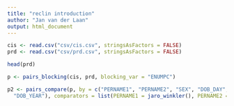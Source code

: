 ```yaml
---
title: "reclin introduction"
author: "Jan van der Laan"
output: html_document
---
```


```r
cis <- read.csv("csv/cis.csv", stringsAsFactors = FALSE)
prd <- read.csv("csv/prd.csv", stringsAsFactors = FALSE)

head(prd)

p <- pairs_blocking(cis, prd, blocking_var = "ENUMPC")

p2 <- pairs_compare(p, by = c("PERNAME1", "PERNAME2", "SEX", "DOB_DAY", "DOB_MON", 
  "DOB_YEAR"), comparators = list(PERNAME1 = jaro_winkler(), PERNAME2 = jaro_winkler()))

```